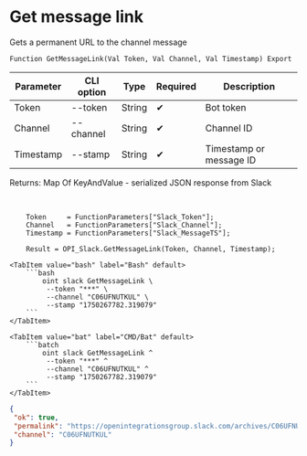 ﻿---
sidebar_position: 6
description: Get message link and other functions to work with Slack in the Open Integration Package, a free open-source integration library for 1C:Enterprise 8, OneScript and CLI
keywords: [1C, 1С, 1С:Enterprise, 1С:Enterprise 8.3, API, Integration, Services, Exchange, OneScript, CLI, Slack]
---


# Get message link
 Gets a permanent URL to the channel message



`Function GetMessageLink(Val Token, Val Channel, Val Timestamp) Export`

  | Parameter | CLI option | Type | Required | Description |
  |-|-|-|-|-|
  | Token | --token | String | &#x2714; | Bot token |
  | Channel | --channel | String | &#x2714; | Channel ID |
  | Timestamp | --stamp | String | &#x2714; | Timestamp or message ID |

  
  Returns:  Map Of KeyAndValue - serialized JSON response from Slack

<br/>




```bsl title="1C:Enterprise/OneScript code example"
    Token     = FunctionParameters["Slack_Token"];
    Channel   = FunctionParameters["Slack_Channel"];
    Timestamp = FunctionParameters["Slack_MessageTS"];

    Result = OPI_Slack.GetMessageLink(Token, Channel, Timestamp);
```
 

 <Tabs>
  
    <TabItem value="bash" label="Bash" default>
        ```bash
            oint slack GetMessageLink \
             --token "***" \
             --channel "C06UFNUTKUL" \
             --stamp "1750267782.319079"
        ```
    </TabItem>
  
    <TabItem value="bat" label="CMD/Bat" default>
        ```batch
            oint slack GetMessageLink ^
             --token "***" ^
             --channel "C06UFNUTKUL" ^
             --stamp "1750267782.319079"
        ```
    </TabItem>
</Tabs>


```json title="Result"
{
 "ok": true,
 "permalink": "https://openintegrationsgroup.slack.com/archives/C06UFNUTKUL/p1728454508757479",
 "channel": "C06UFNUTKUL"
}
```
